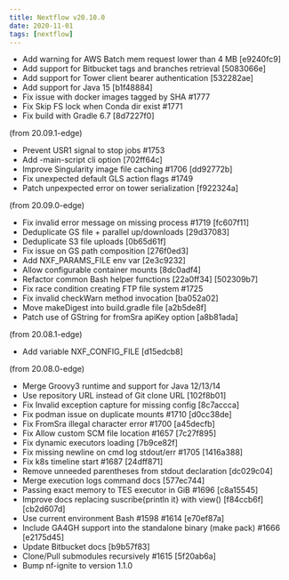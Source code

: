 ```yaml
---
title: Nextflow v20.10.0
date: 2020-11-01
tags: [nextflow]
---
```


- Add warning for AWS Batch mem request lower than 4 MB [e9240fc9]
- Add support for Bitbucket tags and branches retrieval [5083066e]
- Add support for Tower client bearer authentication [532282ae]
- Add support for Java 15 [b1f48884]
- Fix issue with docker images tagged by SHA #1777
- Fix Skip FS lock when Conda dir exist #1771
- Fix build with Gradle 6.7 [8d7227f0] 

(from 20.09.1-edge)
- Prevent USR1 signal to stop jobs #1753
- Add -main-script cli option [702ff64c]
- Improve Singularity image file caching #1706 [dd92772b]
- Fix unexpected default GLS action flags #1749
- Patch unpexpected error on tower serialization [f922324a]

(from 20.09.0-edge)
- Fix invalid error message on missing process #1719 [fc607f11]
- Deduplicate GS file + parallel up/downloads [29d37083]
- Deduplicate S3 file uploads [0b65d61f]
- Fix issue on GS path composition [276f0ed3]
- Add NXF_PARAMS_FILE env var [2e3c9232]
- Allow configurable container mounts [8dc0adf4]
- Refactor common Bash helper functions [22a0ff34] [502309b7]
- Fix race condition creating FTP file system #1725 
- Fix invalid checkWarn method invocation [ba052a02]
- Move makeDigest into build.gradle file [a2b5de8f]
- Patch use of GString for fromSra apiKey option [a8b81ada]

(from 20.08.1-edge) 
- Add variable NXF_CONFIG_FILE [d15edcb8]

(from 20.08.0-edge)
- Merge Groovy3 runtime and support for Java 12/13/14
- Use repository URL instead of Git clone URL [102f8b01]
- Fix Invalid exception capture for missing config [8c7accca]
- Fix podman issue on duplicate mounts #1710 [d0cc38de]
- Fix FromSra illegal character error #1700 [a45decfb]
- Fix Allow custom SCM file location #1657 [7c27f895]
- Fix dynamic executors loading [7b9ce82f]
- Fix missing newline on cmd log stdout/err #1705 [1416a388]
- Fix k8s timeline start #1687 [24dff871]
- Remove unneeded parentheses from stdout declaration [dc029c04]
- Merge execution logs command docs [577ec744]
- Passing exact memory to TES executor in GiB #1696 [c8a15545]
- Improve docs replacing suscribe{println it} with view() [f84ccb6f] [cb2d607d]
- Use current environment Bash #1598 #1614 [e70ef87a]
- Include GA4GH support into the standalone binary (make pack) #1666 [e2175d45]
- Update Bitbucket docs [b9b57f83]
- Clone/Pull submodules recursively #1615 [5f20ab6a]
- Bump nf-ignite to version 1.1.0
